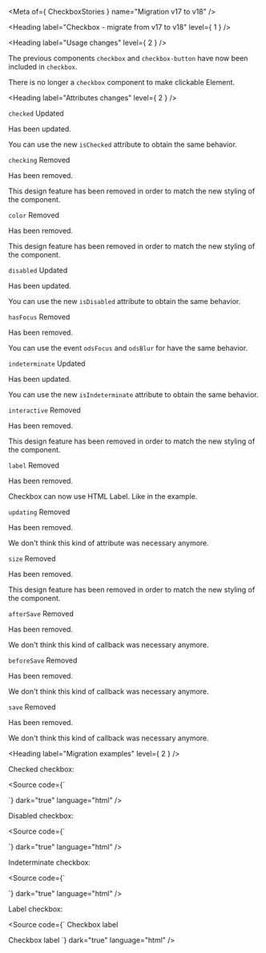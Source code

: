 
<Meta of={ CheckboxStories } name="Migration v17 to v18" />

<Heading label="Checkbox - migrate from v17 to v18" level={ 1 } />

<Heading label="Usage changes" level={ 2 } />

The previous components `checkbox` and `checkbox-button` have now been included in `checkbox`.

There is no longer a `checkbox` component to make clickable Element.

<Heading label="Attributes changes" level={ 2 } />

`checked` <Badge color="information" size="sm">Updated</Badge>

Has been updated.

You can use the new `isChecked` attribute to obtain the same behavior.

`checking` <Badge color="critical" size="sm">Removed</Badge>

Has been removed.

This design feature has been removed in order to match the new styling of the component.

`color` <Badge color="critical" size="sm">Removed</Badge>

Has been removed.

This design feature has been removed in order to match the new styling of the component.

`disabled` <Badge color="information" size="sm">Updated</Badge>

Has been updated.

You can use the new `isDisabled` attribute to obtain the same behavior.

`hasFocus` <Badge color="critical" size="sm">Removed</Badge>

Has been removed.

You can use the event `odsFocus` and `odsBlur` for have the same behavior.

`indeterminate` <Badge color="information" size="sm">Updated</Badge>

Has been updated.

You can use the new `isIndeterminate` attribute to obtain the same behavior.

`interactive` <Badge color="critical" size="sm">Removed</Badge>

Has been removed.

This design feature has been removed in order to match the new styling of the component.

`label` <Badge color="critical" size="sm">Removed</Badge>

Has been removed.

Checkbox can now use HTML Label. Like in the example.

`updating` <Badge color="critical" size="sm">Removed</Badge>

Has been removed.

We don't think this kind of attribute was necessary anymore.

`size` <Badge color="critical" size="sm">Removed</Badge>

Has been removed.

This design feature has been removed in order to match the new styling of the component.

`afterSave` <Badge color="critical" size="sm">Removed</Badge>

Has been removed.

We don't think this kind of callback was necessary anymore.

`beforeSave` <Badge color="critical" size="sm">Removed</Badge>

Has been removed.

We don't think this kind of callback was necessary anymore.

`save` <Badge color="critical" size="sm">Removed</Badge>

Has been removed.

We don't think this kind of callback was necessary anymore.

<Heading label="Migration examples" level={ 2 } />

Checked checkbox:

<Source code={`
<osds-checkbox checked>
  <osds-checkbox-button></osds-checkbox-button>
</osds-checkbox>

<!-- is now -->

<ods-checkbox is-checked></ods-checkbox>
`}
        dark="true"
        language="html" />

Disabled checkbox:

<Source code={`
<osds-checkbox disabled>
  <osds-checkbox-button></osds-checkbox-button>
</osds-checkbox>

<!-- is now -->

<ods-checkbox is-disabled></ods-checkbox>
`}
        dark="true"
        language="html" />

Indeterminate checkbox:

<Source code={`
<osds-checkbox>
  <osds-checkbox-button indeterminate></osds-checkbox-button>
</osds-checkbox>

<!-- is now -->

<ods-checkbox is-indeterminate></ods-checkbox>
`}
        dark="true"
        language="html" />

Label checkbox:

<Source code={`
<osds-checkbox>
  <osds-checkbox-button>
     <span slot="end">
      Checkbox label
    </span>
  </osds-checkbox-button>
</osds-checkbox>

<!-- is now -->

<ods-checkbox input-id="migration-label"></ods-checkbox>
<label for="migration-label">Checkbox label</label>
`}
        dark="true"
        language="html" />
